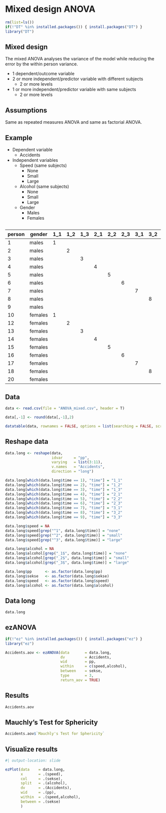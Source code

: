 # Mixed design ANOVA {.section}

```r
rm(list=ls())
if(!"DT" %in% installed.packages()) { install.packages("DT") }
library("DT")
```

## Mixed design 

The mixed ANOVA analyses the variance of the model while reducing the error by the within person variance.

* 1 dependent/outcome variable
* 2 or more independent/predictor variable with different subjects
    * 2 or more levels
* 1 or more independent/predictor variable with same subjects
    * 2 or more levels

## Assumptions

Same as repeated measures ANOVA and same as factorial ANOVA.

## Example {.smaller}

* Dependent variable
    * Accidents
* Independent variables
    * Speed (same subjects)
        * None
        * Small
        * Large
    * Alcohol (same subjects)
        * None
        * Small
        * Large
    * Gender
        * Males
        * Females
        
## {.smaller}

<small>

person | gender  | 1_1 | 1_2 | 1_3 | 2_1 | 2_2 | 2_3 | 3_1 | 3_2 | 3_3
-------|---------|-----|-----|-----|-----|-----|-----|-----|-----|----
1      | males   | 1   |     |     |     |     |     |     |     |
2      | males   |     | 2   |     |     |     |     |     |     |
3      | males   |     |     | 3   |     |     |     |     |     |
4      | males   |     |     |     | 4   |     |     |     |     |
5      | males   |     |     |     |     | 5   |     |     |     |
6      | males   |     |     |     |     |     | 6   |     |     |
7      | males   |     |     |     |     |     |     | 7   |     |
8      | males   |     |     |     |     |     |     |     | 8   |
9      | males   |     |     |     |     |     |     |     |     | 9
10     | females | 1   |     |     |     |     |     |     |     |
12     | females |     | 2   |     |     |     |     |     |     |
13     | females |     |     | 3   |     |     |     |     |     |
14     | females |     |     |     | 4   |     |     |     |     |
15     | females |     |     |     |     | 5   |     |     |     |
16     | females |     |     |     |     |     | 6   |     |     |
17     | females |     |     |     |     |     |     | 7   |     |
18     | females |     |     |     |     |     |     |     | 8   |
20     | females |     |     |     |     |     |     |     |     | 9

</small>

## Data {.smaller}

```r
data <- read.csv(file = "ANOVA_mixed.csv", header = T)

data[,-1] <- round(data[,-1],2)

datatable(data, rownames = FALSE, options = list(searching = FALSE, scrollY = 415, paging = F, info = F))
```

## Reshape data

```r
data.long <- reshape(data,
                     idvar     = "pp",
                     varying   = list(3:11),
                     v.names   = "Accidents",
                     direction = "long")

data.long[which(data.long$time == 1), "time"] = "1_1"
data.long[which(data.long$time == 2), "time"] = "1_2"
data.long[which(data.long$time == 3), "time"] = "1_3"
data.long[which(data.long$time == 4), "time"] = "2_1"
data.long[which(data.long$time == 5), "time"] = "2_2"
data.long[which(data.long$time == 6), "time"] = "2_3"
data.long[which(data.long$time == 7), "time"] = "3_1"
data.long[which(data.long$time == 8), "time"] = "3_2"
data.long[which(data.long$time == 9), "time"] = "3_3"

data.long$speed = NA
data.long$speed[grep("^1", data.long$time)] = "none"
data.long$speed[grep("^2", data.long$time)] = "small"
data.long$speed[grep("^3", data.long$time)] = "large"

data.long$alcohol = NA
data.long$alcohol[grep("_1$", data.long$time)] = "none"
data.long$alcohol[grep("_2$", data.long$time)] = "small"
data.long$alcohol[grep("_3$", data.long$time)] = "large"

data.long$pp      <- as.factor(data.long$pp)
data.long$sekse   <- as.factor(data.long$sekse)
data.long$speed   <- as.factor(data.long$speed)
data.long$alcohol <- as.factor(data.long$alcohol)
```

## Data long

```r
data.long
```

## ezANOVA

```r
if(!"ez" %in% installed.packages()) { install.packages("ez") }
library("ez")

Accidents.aov <- ezANOVA(data       = data.long, 
                         dv         = Accidents, 
                         wid        = pp, 
                         within     = c(speed,alcohol), 
                         between    = sekse, 
                         type       = 3, 
                         return_aov = TRUE)
```

## Results

```r
Accidents.aov
```

## Mauchly's Test for Sphericity

```r
Accidents.aov$`Mauchly's Test for Sphericity`
```

## Visualize results

```r
#| output-location: slide

ezPlot(data    = data.long,
       x       = .(speed),
       col     = .(sekse),
       split   = .(alcohol),
       dv      = .(Accidents), 
       wid     = .(pp), 
       within  = .(speed,alcohol), 
       between = .(sekse) 
       )
```

